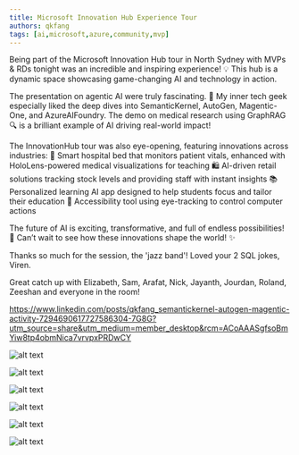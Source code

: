 ```yaml
---
title: Microsoft Innovation Hub Experience Tour
authors: qkfang
tags: [ai,microsoft,azure,community,mvp]
---
```



Being part of the Microsoft Innovation Hub tour in North Sydney with MVPs & RDs tonight was an incredible and inspiring experience! 💡 This hub is a dynamic space showcasing game-changing AI and technology in action. 

The presentation on agentic AI were truly fascinating. 🤖 My inner tech geek especially liked the deep dives into SemanticKernel, AutoGen, Magentic-One, and AzureAIFoundry. The demo on medical research using GraphRAG 🔍 is a brilliant example of AI driving real-world impact!

The InnovationHub tour was also eye-opening, featuring innovations across industries:
🏥 Smart hospital bed that monitors patient vitals, enhanced with HoloLens-powered medical visualizations for teaching
🛍️ AI-driven retail solutions tracking stock levels and providing staff with instant insights
📚 Personalized learning AI app designed to help students focus and tailor their education
👀 Accessibility tool using eye-tracking to control computer actions

The future of AI is exciting, transformative, and full of endless possibilities! 🚀 Can’t wait to see how these innovations shape the world! ✨

Thanks so much for the session, the 'jazz band'! Loved your 2 SQL jokes, Viren.

Great catch up with Elizabeth, Sam, Arafat, Nick, Jayanth, Jourdan, Roland, Zeeshan and everyone in the room!




https://www.linkedin.com/posts/qkfang_semantickernel-autogen-magentic-activity-7294690617727586304-7G8G?utm_source=share&utm_medium=member_desktop&rcm=ACoAAASgfsoBmYiw8tp4obmNica7vrvpxPRDwCY

![alt text](images\2025-02-10-microsoft-innovation-hub-experience-tour-1.jpg)

![alt text](images\2025-02-10-microsoft-innovation-hub-experience-tour-2.jpg)

![alt text](images\2025-02-10-microsoft-innovation-hub-experience-tour-3.jpg)

![alt text](images\2025-02-10-microsoft-innovation-hub-experience-tour-4.jpg)

![alt text](images\2025-02-10-microsoft-innovation-hub-experience-tour-5.jpg)

![alt text](images\2025-02-10-microsoft-innovation-hub-experience-tour-6.jpg)
